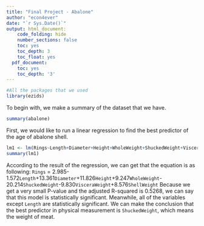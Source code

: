 ```yaml
---
title: "Final Project - Abalone"
author: "econ4ever"
date: "`r Sys.Date()`"
output: html_document:
    code_folding: hide
    number_sections: false
    toc: yes
    toc_depth: 3
    toc_float: yes
  pdf_document:
    toc: yes
    toc_depth: '3'
---
```


```r
#All the packages that we used
library(ezids)
```

To begin with, we make a summary of the dataset that we have.

```r
summary(abalone)
```

First, we would like to run a linear regression to find the best predictor of the age of abalone shell.

```r
lm1 <- lm(Rings~Length+Diameter+Height+WholeWeight+ShuckedWeight+VisceraWeight+ShellWeight, data = abalone)
summary(lm1)
```

According to the result of the regression, we can get that the equation is as following:
`Rings` = 2.985-1.572`Length`+13.361`Diameter`+11.826`Height`+9.247`WholeWeight`-20.214`ShuckedWeight`-9.830`VisceraWeight`+8.576`ShellWeight`
Because we get a very small P-value and the adjusted R-squared is 0.5268, we can say that this model is statistically significant.
Meanwhile, all of the variables except `Length` are statistically significant. 
We can make the conclusion that the best predictor in physical measurement is `ShuckedWeight`, which means the weight of meat.
